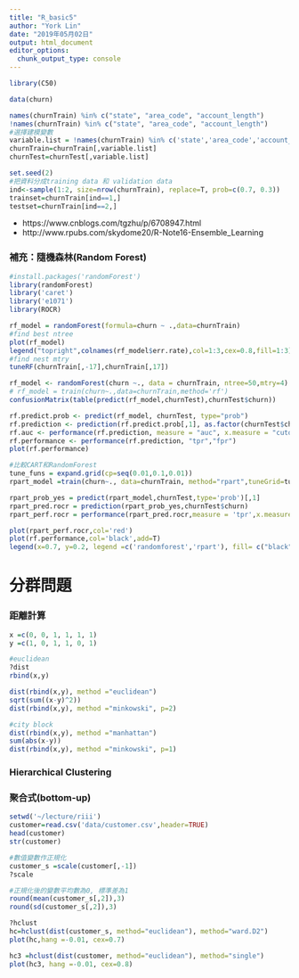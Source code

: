 ```yaml
---
title: "R_basic5"
author: "York Lin"
date: "2019年05月02日"
output: html_document
editor_options: 
  chunk_output_type: console
---
```


```R
library(C50)

data(churn)

names(churnTrain) %in% c("state", "area_code", "account_length")
!names(churnTrain) %in% c("state", "area_code", "account_length")
#選擇建模變數
variable.list = !names(churnTrain) %in% c('state','area_code','account_length')
churnTrain=churnTrain[,variable.list]
churnTest=churnTest[,variable.list]

set.seed(2)
#把資料分成training data 和 validation data
ind<-sample(1:2, size=nrow(churnTrain), replace=T, prob=c(0.7, 0.3))
trainset=churnTrain[ind==1,]
testset=churnTrain[ind==2,]
```


- https://www.cnblogs.com/tgzhu/p/6708947.html
- http://www.rpubs.com/skydome20/R-Note16-Ensemble_Learning

### 補充：隨機森林(Random Forest)
```R
#install.packages('randomForest')
library(randomForest)
library('caret')
library('e1071')
library(ROCR)

rf_model = randomForest(formula=churn ~ .,data=churnTrain)
#find best ntree
plot(rf_model)
legend("topright",colnames(rf_model$err.rate),col=1:3,cex=0.8,fill=1:3)
#find nest mtry
tuneRF(churnTrain[,-17],churnTrain[,17])

rf_model <- randomForest(churn ~., data = churnTrain, ntree=50,mtry=4)
# rf_model = train(churn~.,data=churnTrain,method='rf')
confusionMatrix(table(predict(rf_model,churnTest),churnTest$churn))

rf.predict.prob <- predict(rf_model, churnTest, type="prob")
rf.prediction <- prediction(rf.predict.prob[,1], as.factor(churnTest$churn))
rf.auc <- performance(rf.prediction, measure = "auc", x.measure = "cutoff")
rf.performance <- performance(rf.prediction, "tpr","fpr")
plot(rf.performance)

#比較CART和RandomForest
tune_funs = expand.grid(cp=seq(0.01,0.1,0.01))
rpart_model =train(churn~., data=churnTrain, method="rpart",tuneGrid=tune_funs)

rpart_prob_yes = predict(rpart_model,churnTest,type='prob')[,1]
rpart_pred.rocr = prediction(rpart_prob_yes,churnTest$churn)
rpart_perf.rocr = performance(rpart_pred.rocr,measure = 'tpr',x.measure = 'fpr')

plot(rpart_perf.rocr,col='red')
plot(rf.performance,col='black',add=T)
legend(x=0.7, y=0.2, legend =c('randomforest','rpart'), fill= c("black","red"))
```
# 分群問題

### 距離計算
```R
x =c(0, 0, 1, 1, 1, 1)
y =c(1, 0, 1, 1, 0, 1)

#euclidean
?dist
rbind(x,y)

dist(rbind(x,y), method ="euclidean")
sqrt(sum((x-y)^2))
dist(rbind(x,y), method ="minkowski", p=2)

#city block
dist(rbind(x,y), method ="manhattan")
sum(abs(x-y))
dist(rbind(x,y), method ="minkowski", p=1)
```
### Hierarchical Clustering
### 聚合式(bottom-up)
```R
setwd('~/lecture/riii')
customer=read.csv('data/customer.csv',header=TRUE)
head(customer)
str(customer)

#數值變數作正規化
customer_s =scale(customer[,-1])
?scale

#正規化後的變數平均數為0, 標準差為1
round(mean(customer_s[,2]),3)
round(sd(customer_s[,2]),3)

?hclust
hc=hclust(dist(customer_s, method="euclidean"), method="ward.D2")
plot(hc,hang =-0.01, cex=0.7)

hc3 =hclust(dist(customer, method="euclidean"), method="single")
plot(hc3, hang =-0.01, cex=0.8)
```
